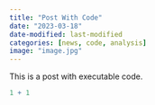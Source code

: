 ```yaml
---
title: "Post With Code"
date: "2023-03-18"
date-modified: last-modified
categories: [news, code, analysis]
image: "image.jpg"
---
```


This is a post with executable code.

```r
1 + 1
```
